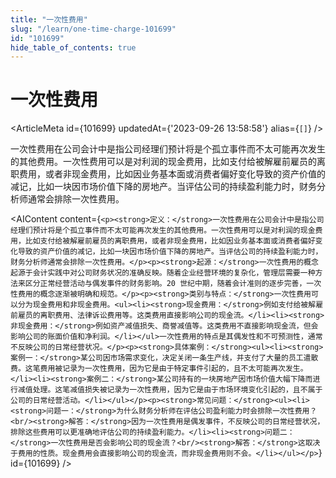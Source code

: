 ```yaml
---
title: "一次性费用"
slug: "/learn/one-time-charge-101699"
id: "101699"
hide_table_of_contents: true
---
```



# 一次性费用

<ArticleMeta id={101699} updatedAt={'2023-09-26 13:58:58'} alias={`[]`} />
<div className='border-solid border-b border-t-0 my-4 border-[var(--ifm-color-gray-300)]' />

一次性费用在公司会计中是指公司经理们预计将是个孤立事件而不太可能再次发生的其他费用。一次性费用可以是对利润的现金费用，比如支付给被解雇前雇员的离职费用，或者非现金费用，比如因业务基本面或消费者偏好变化导致的资产价值的减记，比如一块因市场价值下降的房地产。当评估公司的持续盈利能力时，财务分析师通常会排除一次性费用。

<AIContent content={`<p><strong>定义：</strong>一次性费用在公司会计中是指公司经理们预计将是个孤立事件而不太可能再次发生的其他费用。一次性费用可以是对利润的现金费用，比如支付给被解雇前雇员的离职费用，或者非现金费用，比如因业务基本面或消费者偏好变化导致的资产价值的减记，比如一块因市场价值下降的房地产。当评估公司的持续盈利能力时，财务分析师通常会排除一次性费用。</p><p><strong>起源：</strong>一次性费用的概念起源于会计实践中对公司财务状况的准确反映。随着企业经营环境的复杂化，管理层需要一种方法来区分正常经营活动与偶发事件的财务影响。20 世纪中期，随着会计准则的逐步完善，一次性费用的概念逐渐被明确和规范。</p><p><strong>类别与特点：</strong>一次性费用可以分为现金费用和非现金费用。<ul><li><strong>现金费用：</strong>例如支付给被解雇前雇员的离职费用、法律诉讼费用等。这类费用直接影响公司的现金流。</li><li><strong>非现金费用：</strong>例如资产减值损失、商誉减值等。这类费用不直接影响现金流，但会影响公司的账面价值和净利润。</li></ul>一次性费用的特点是其偶发性和不可预测性，通常不反映公司的日常经营状况。</p><p><strong>具体案例：</strong><ul><li><strong>案例一：</strong>某公司因市场需求变化，决定关闭一条生产线，并支付了大量的员工遣散费。这笔费用被记录为一次性费用，因为它是由于特定事件引起的，且不太可能再次发生。</li><li><strong>案例二：</strong>某公司持有的一块房地产因市场价值大幅下降而进行减值处理。这笔减值损失被记录为一次性费用，因为它是由于市场环境变化引起的，且不属于公司的日常经营活动。</li></ul></p><p><strong>常见问题：</strong><ul><li><strong>问题一：</strong>为什么财务分析师在评估公司盈利能力时会排除一次性费用？<br/><strong>解答：</strong>因为一次性费用是偶发事件，不反映公司的日常经营状况，排除这些费用可以更准确地评估公司的持续盈利能力。</li><li><strong>问题二：</strong>一次性费用是否会影响公司的现金流？<br/><strong>解答：</strong>这取决于费用的性质。现金费用会直接影响公司的现金流，而非现金费用则不会。</li></ul></p>`} id={101699} />
